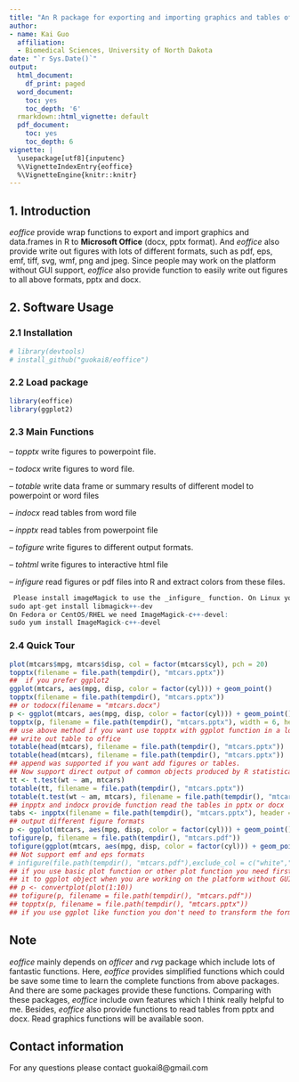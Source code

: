 ```yaml
---
title: "An R package for exporting and importing graphics and tables of Microsoft Office"
author:
- name: Kai Guo
  affiliation: 
  - Biomedical Sciences, University of North Dakota
date: "`r Sys.Date()`"   
output:
  html_document:
    df_print: paged
  word_document:
    toc: yes
    toc_depth: '6'
  rmarkdown::html_vignette: default
  pdf_document:
    toc: yes
    toc_depth: 6
vignette: |
  \usepackage[utf8]{inputenc}
  %\VignetteIndexEntry{eoffice}
  %\VignetteEngine{knitr::knitr} 
---
```


## 1. Introduction

_eoffice_ provide wrap functions to export and import graphics and data.frames in R to __Microsoft Office__ (docx, pptx format). And _eoffice_ also provide write out figures with lots of different formats, such as pdf, eps, emf, tiff, svg, wmf, png and jpeg. Since people may work on the platform without GUI support, _eoffice_ also provide function to easily write out figures to all above formats, pptx and docx. 

## 2. Software Usage
### 2.1 Installation
``` r
# library(devtools)
# install_github("guokai8/eoffice")
``` 
### 2.2 Load package
```r
library(eoffice)
library(ggplot2)
```
### 2.3 Main Functions
-- _topptx_ write figures to powerpoint file. 

-- _todocx_ write figures to word file. 

-- _totable_ write data frame or summary results of different model to powerpoint or word files

-- _indocx_ read tables from word file

-- _inpptx_ read tables from powerpoint file

-- _tofigure_ write figures to different output formats.

-- _tohtml_ write figures to interactive html file

-- _infigure_ read figures or pdf files into R and extract colors from these files. 
```r
 Please install imageMagick to use the _infigure_ function. On Linux you need to install the ImageMagick++ library: on Debian/Ubuntu this is called libmagick++-dev:
sudo apt-get install libmagick++-dev
On Fedora or CentOS/RHEL we need ImageMagick-c++-devel:
sudo yum install ImageMagick-c++-devel
```
### 2.4 Quick Tour
```  r
plot(mtcars$mpg, mtcars$disp, col = factor(mtcars$cyl), pch = 20)
topptx(filename = file.path(tempdir(), "mtcars.pptx")) 
##  if you prefer ggplot2 
ggplot(mtcars, aes(mpg, disp, color = factor(cyl))) + geom_point()
topptx(filename = file.path(tempdir(), "mtcars.pptx"))
## or todocx(filename = "mtcars.docx")
p <- ggplot(mtcars, aes(mpg, disp, color = factor(cyl))) + geom_point()
topptx(p, filename = file.path(tempdir(), "mtcars.pptx"), width = 6, height = 4)
## use above method if you want use topptx with ggplot function in a loop
## write out table to office
totable(head(mtcars), filename = file.path(tempdir(), "mtcars.pptx"))
totable(head(mtcars), filename = file.path(tempdir(), "mtcars.pptx"))
## append was supported if you want add figures or tables.
## Now support direct output of common objects produced by R statistical functions
tt <- t.test(wt ~ am, mtcars)
totable(tt, filename = file.path(tempdir(), "mtcars.pptx"))
totable(t.test(wt ~ am, mtcars), filename = file.path(tempdir(), "mtcars.pptx"))
## inpptx and indocx provide function read the tables in pptx or docx
tabs <- inpptx(filename = file.path(tempdir(), "mtcars.pptx"), header = TRUE)
## output different figure formats
p <- ggplot(mtcars, aes(mpg, disp, color = factor(cyl))) + geom_point()
tofigure(p, filename = file.path(tempdir(), "mtcars.pdf"))
tofigure(ggplot(mtcars, aes(mpg, disp, color = factor(cyl))) + geom_point(), filename = file.path(tempdir(), "mtcars.eps"))
## Not support emf and eps formats 
# infigure(file.path(tempdir(), "mtcars.pdf"),exclude_col = c("white","black")) 
## if you use basic plot function or other plot function you need first use convertplot to convert 
## it to ggplot object when you are working on the platform without GUI
## p <- convertplot(plot(1:10))
## tofigure(p, filename = file.path(tempdir(), "mtcars.pdf"))
## topptx(p, filename = file.path(tempdir(), "mtcars.pptx"))
## if you use ggplot like function you don't need to transform the format
```   

## Note
_eoffice_ mainly depends on _officer_ and _rvg_ package which include lots of fantastic functions. Here, _eoffice_ provides simplified functions which could be save some time to learn the complete functions from above packages. And there are some packages provide these functions. Comparing with these packages, _eoffice_ include own features which I think really helpful to me.  Besides, _eoffice_ also provide functions to read tables from pptx and docx. Read graphics functions will be available soon.

## Contact information

For any questions please contact guokai8@gmail.com   
